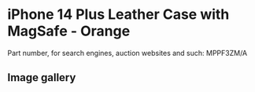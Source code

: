 
# iPhone 14 Plus Leather Case with MagSafe - Orange

Part number, for search engines, auction websites and such: MPPF3ZM/A

## Image gallery

<div style={{ width: "768px" }}>
  <GalleryComponent
    images={[
      {
        original: "/everysource/MPPF3.webp",
        thumbnail: "/everypreview/MPPF3.webp",
      },
      {
        original: "/everysource/MPPF3_AV1.webp",
        thumbnail: "/everypreview/MPPF3_AV1.webp",
      },
      {
        original: "/everysource/MPPF3_AV2.webp",
        thumbnail: "/everypreview/MPPF3_AV2.webp",
      },
      {
        original: "/everysource/MPPF3_AV3.webp",
        thumbnail: "/everypreview/MPPF3_AV3.webp",
      },
      {
        original: "/everysource/MPPF3_AV4.webp",
        thumbnail: "/everypreview/MPPF3_AV4.webp",
      },
      {
        original: "/everysource/MPPF3_AV5.webp",
        thumbnail: "/everypreview/MPPF3_AV5.webp",
      }
    ]}
  />
</div>